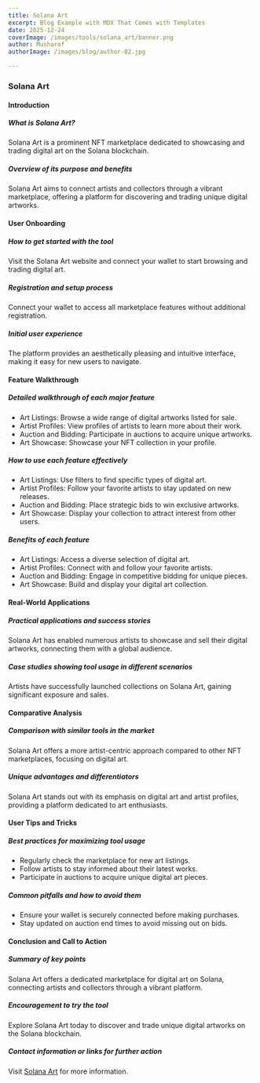 ```yaml
---
title: Solana Art
excerpt: Blog Example with MDX That Comes with Templates
date: 2025-12-24
coverImage: /images/tools/solana_art/banner.png
author: Musharof
authorImage: /images/blog/author-02.jpg

---
```

### Solana Art

#### Introduction

##### What is Solana Art?

Solana Art is a prominent NFT marketplace dedicated to showcasing and trading digital art on the Solana blockchain.

##### Overview of its purpose and benefits

Solana Art aims to connect artists and collectors through a vibrant marketplace, offering a platform for discovering and trading unique digital artworks.

#### User Onboarding

##### How to get started with the tool

Visit the Solana Art website and connect your wallet to start browsing and trading digital art.

##### Registration and setup process

Connect your wallet to access all marketplace features without additional registration.

##### Initial user experience

The platform provides an aesthetically pleasing and intuitive interface, making it easy for new users to navigate.

#### Feature Walkthrough

##### Detailed walkthrough of each major feature

-   Art Listings: Browse a wide range of digital artworks listed for sale.
-   Artist Profiles: View profiles of artists to learn more about their work.
-   Auction and Bidding: Participate in auctions to acquire unique artworks.
-   Art Showcase: Showcase your NFT collection in your profile.

##### How to use each feature effectively

-   Art Listings: Use filters to find specific types of digital art.
-   Artist Profiles: Follow your favorite artists to stay updated on new releases.
-   Auction and Bidding: Place strategic bids to win exclusive artworks.
-   Art Showcase: Display your collection to attract interest from other users.

##### Benefits of each feature

-   Art Listings: Access a diverse selection of digital art.
-   Artist Profiles: Connect with and follow your favorite artists.
-   Auction and Bidding: Engage in competitive bidding for unique pieces.
-   Art Showcase: Build and display your digital art collection.

#### Real-World Applications

##### Practical applications and success stories

Solana Art has enabled numerous artists to showcase and sell their digital artworks, connecting them with a global audience.

##### Case studies showing tool usage in different scenarios

Artists have successfully launched collections on Solana Art, gaining significant exposure and sales.

#### Comparative Analysis

##### Comparison with similar tools in the market

Solana Art offers a more artist-centric approach compared to other NFT marketplaces, focusing on digital art.

##### Unique advantages and differentiators

Solana Art stands out with its emphasis on digital art and artist profiles, providing a platform dedicated to art enthusiasts.

#### User Tips and Tricks

##### Best practices for maximizing tool usage

-   Regularly check the marketplace for new art listings.
-   Follow artists to stay informed about their latest works.
-   Participate in auctions to acquire unique digital art pieces.

##### Common pitfalls and how to avoid them

-   Ensure your wallet is securely connected before making purchases.
-   Stay updated on auction end times to avoid missing out on bids.

#### Conclusion and Call to Action

##### Summary of key points

Solana Art offers a dedicated marketplace for digital art on Solana, connecting artists and collectors through a vibrant platform.

##### Encouragement to try the tool

Explore Solana Art today to discover and trade unique digital artworks on the Solana blockchain.

##### Contact information or links for further action

Visit [Solana Art](https://solanart.io/?utm_source=solanabox&utm_medium=referral&utm_campaign=website_follow) for more information.